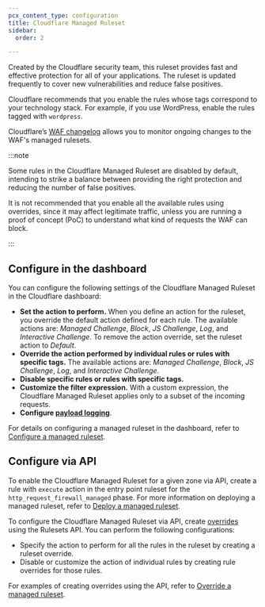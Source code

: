 ```yaml
---
pcx_content_type: configuration
title: Cloudflare Managed Ruleset
sidebar:
  order: 2

---
```


Created by the Cloudflare security team, this ruleset provides fast and effective protection for all of your applications. The ruleset is updated frequently to cover new vulnerabilities and reduce false positives.

Cloudflare recommends that you enable the rules whose tags correspond to your technology stack. For example, if you use WordPress, enable the rules tagged with `wordpress`.

Cloudflare’s [WAF changelog](/waf/change-log/) allows you to monitor ongoing changes to the WAF's managed rulesets.

:::note


Some rules in the Cloudflare Managed Ruleset are disabled by default, intending to strike a balance between providing the right protection and reducing the number of false positives.

It is not recommended that you enable all the available rules using overrides, since it may affect legitimate traffic, unless you are running a proof of concept (PoC) to understand what kind of requests the WAF can block.


:::

## Configure in the dashboard

You can configure the following settings of the Cloudflare Managed Ruleset in the Cloudflare dashboard:

* **Set the action to perform.** When you define an action for the ruleset, you override the default action defined for each rule. The available actions are: *Managed Challenge*, *Block*, *JS Challenge*, *Log*, and *Interactive Challenge*. To remove the action override, set the ruleset action to *Default*.
* **Override the action performed by individual rules or rules with specific tags.** The available actions are: *Managed Challenge*, *Block*, *JS Challenge*, *Log*, and *Interactive Challenge*.
* **Disable specific rules or rules with specific tags.**
* **Customize the filter expression.** With a custom expression, the Cloudflare Managed Ruleset applies only to a subset of the incoming requests.
* **Configure [payload logging](/waf/managed-rules/payload-logging/configure/)**.

For details on configuring a managed ruleset in the dashboard, refer to [Configure a managed ruleset](/waf/managed-rules/deploy-zone-dashboard/#configure-a-managed-ruleset).

## Configure via API

To enable the Cloudflare Managed Ruleset for a given zone via API, create a rule with `execute` action in the entry point ruleset for the `http_request_firewall_managed` phase. For more information on deploying a managed ruleset, refer to [Deploy a managed ruleset](/ruleset-engine/managed-rulesets/deploy-managed-ruleset/).

To configure the Cloudflare Managed Ruleset via API, create [overrides](/ruleset-engine/managed-rulesets/override-managed-ruleset/) using the Rulesets API. You can perform the following configurations:

* Specify the action to perform for all the rules in the ruleset by creating a ruleset override.
* Disable or customize the action of individual rules by creating rule overrides for those rules.

For examples of creating overrides using the API, refer to [Override a managed ruleset](/ruleset-engine/managed-rulesets/override-managed-ruleset/).
